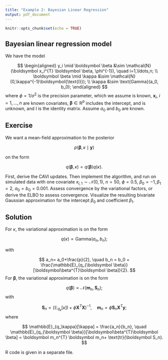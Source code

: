```yaml
---
title: "Example 2: Bayesian Linear Regression"
output: pdf_document
---
```


```r
knitr::opts_chunk$set(echo = TRUE)
```

## Bayesian linear regression model

We have the model


$$
\begin{aligned}
y_i \mid \boldsymbol \beta &\sim \mathcal{N}(\boldsymbol  x_i^{T} \boldsymbol \beta, \phi^{-1}), \quad i=1,\ldots,n; \\
\boldsymbol  \beta \mid \kappa &\sim \mathcal{N}(0,\kappa^{-1}\boldsymbol{\text{I}}); \\
    \kappa &\sim \text{Gamma}(a_0, b_0);
\end{aligned}
$$
where $\phi=1/\sigma^2$ is the precision parameter, which we assume is known, $\boldsymbol x_i, \ i=1,\ldots,n$ are known covariates, $\boldsymbol \beta \in \mathbb{R}^p$ includes the intercept, and is unknown, and $\boldsymbol{\text{I}}$ is the identity matrix. Assume $a_0$ and $b_0$ are known.

## Exercise 

We want a mean-field approximation to the posterior 

$$
p(\boldsymbol \beta, \kappa \mid \boldsymbol y)
$$

on the form

$$
q(\boldsymbol \beta, \kappa) = q(\boldsymbol \beta) q(\kappa).
$$

First, derive the CAVI updates. Then implement the algorithm, and run on simulated data with one covariate $x_{i,1} \sim \mathcal{N}(0,1)$, $n=50$, $\phi=0.5$, $\beta_0 = -1, \beta_1 = 2$, $a_0=b_0=0.001$. Assess convergence by the variational factors, or derive the ELBO to assess convergence. Visualize the resulting bivariate Gaussian approximation for the intercept $\beta_0$ and coefficient $\beta_1$.

## Solution

For $\kappa$, the variational approximation is on the form 

$$
q(\kappa) \propto \text{Gamma}(a_n,b_n);
$$

with 

$$
a_n= a_0+\frac{p}{2}, \quad b_n = b_0 + \frac{\mathbb{E}_{q_{\boldsymbol \beta}}[\boldsymbol\beta^{T}\boldsymbol \beta]}{2}.
$$
For $\boldsymbol\beta$, the variational approximation is on the form

$$
q(\boldsymbol\beta) \propto \mathcal{N}(\boldsymbol m_n, \boldsymbol S_n);
$$
with 

$$
\boldsymbol S_n = (\mathbb{E}_{q_\kappa}[\kappa]\boldsymbol{\text{I}} + \phi \boldsymbol X^{T} \boldsymbol X)^{-1}, \quad \boldsymbol m_n = \phi \boldsymbol S_n \boldsymbol X^{T}\boldsymbol y;
$$
where 


$$
\mathbb{E}_{q_\kappa}[\kappa] = \frac{a_n}{b_n}, \quad \mathbb{E}_{q_{\boldsymbol \beta}}[\boldsymbol\beta^{T}\boldsymbol \beta] = \boldsymbol m_n^{T} \boldsymbol m_n+ \text{tr}(\boldsymbol S_n).
$$

R code is given in a separate file.


